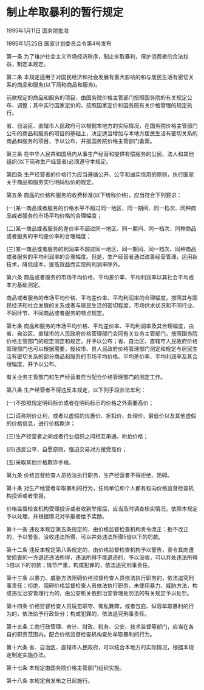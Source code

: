 # 制止牟取暴利的暂行规定

1995年1月11日 国务院批准　

1995年1月25日 国家计划委员会令第4号发布　

  

第一条 为了维护社会主义市场经济秩序，制止牟取暴利，保护消费者的合法权益，制定本规定。

第二条 本规定适用于对国民经济和社会发展有重大影响的和与居民生活有密切关系的商品和服务(以下简称商品和服务)。

前款规定的商品和服务的项目，由国务院价格主管部门按照国务院的有关规定公布、调整；其中实行国家定价的，按照国家定价和国务院有关价格管理的规定执行。

省、自治区、直辖市人民政府可以根据本地方的实际情况，在国务院价格主管部门公布的商品和服务的项目的基础上，决定适当增加与本地方居民生活有密切关系的商品和服务的项目，予以公布，并报国务院价格主管部门备案。

第三条 在中华人民共和国境内从事生产经营和提供有偿服务的公民、法人和其他组织(以下简称生产经营者)必须遵守本规定。

第四条 生产经营者的价格行为应当遵循公开、公平和诚实信用的原则，执行国家关于商品和服务实行明码标价的规定。

第五条 商品的价格和服务的收费标准(以下统称价格)，应当符合下列要求：

(一)某一商品或者服务的价格水平不超过同一地区、同一期间、同一档次、同种商品或者服务的市场平均价格的合理幅度；

(二)某一商品或者服务的差价率不超过同一地区、同一期间、同一档次、同种商品或者服务的平均差价率的合理幅度；

(三)某一商品或者服务的利润率不超过同一地区、同一期间、同一档次、同种商品或者服务的平均利润率的合理幅度。但是，生产经营者通过改善经营管理，运用新技术，降低成本，提高效益而实现的利润率除外。

第六条 商品或者服务的市场平均价格、平均差价率、平均利润率以其社会平均成本为基础测定。

商品或者服务的市场平均价格、平均差价率、平均利润率的合理幅度，按照其与国民经济和社会发展的关系或者与居民生活的密切程度，市场供求状况和不同行业、不同环节、不同商品或者服务的特点规定。

第七条 商品和服务的市场平均价格、平均差价率、平均利润率及其合理幅度，由省、自治区、直辖市的人民政府价格管理部门会同有关业务主管部门，按照国务院价格主管部门的规定测定和规定，并予以公布；省、自治区、直辖市人民政府价格管理部门也可以根据需要，授权市、县人民政府价格管理部门测定和规定与居民生活有密切关系的部分商品和服务的市场平均价格、平均差价率、平均利润率及其合理幅度，并予以公布。

有关业务主管部门和生产经营者应当配合价格管理部门的测定工作。

第八条 生产经营者不得违反本规定，以下列手段非法牟利：

(一)不按照规定明码标价或者在明码标示的价格之外索要高价；

(二)谎称削价让利，或者以虚假的优惠价、折扣价、处理价、最低价以及其他虚假的价格信息，进行价格欺诈；

(三)生产经营者之间或者行业组织之间相互串通，哄抬价格；

(四)违反公平、自愿原则，强迫交易对方接受高价；

(五)采取其他价格欺诈手段。

第九条 价格监督检查人员依法执行职务，生产经营者不得拒绝、阻碍。

第十条 对生产经营者牟取暴利的行为，任何单位和个人都有权向价格监督检查机构投诉或者举报。

价格监督检查机构受理投诉或者收到举报后，应当及时调查核实情况，依照本规定予以处理，并根据情况对举报者给予奖励。

第十一条 违反本规定第五条规定的，由价格监督检查机构责令改正；拒不改正的，予以警告、没收违法所得，可以并处违法所得5倍以下的罚款。

第十二条 违反本规定第八条规定的，由价格监督检查机构予以警告，责令其向遭受损害的一方退还违法所得，违法所得不能退还的，予以没收，可以并处违法所得5倍以下的罚款；情节严重，构成犯罪的，依法追究刑事责任。

第十三条 以暴力、威胁方法阻碍价格监督检查人员依法执行职务的，依法追究刑事责任；拒绝、阻碍价格监督检查人员依法执行职务，未使用暴力、威胁方法，构成违反治安管理行为的，由公安机关依照治安管理处罚法的有关规定予以处罚。

第十四条 价格监督检查人员玩忽职守、徇私舞弊，或者包庇、纵容牟取暴利的行为的，依法给予行政处分；构成犯罪的，依法追究刑事责任。

第十五条 工商行政管理、审计、财政、税务、公安、技术监督等部门，应当在各自的职责范围内，配合价格监督检查机构查处牟取暴利的行为。

第十六条 省、自治区、直辖市人民政府，可以结合本地方的实际情况，根据本规定制定实施办法。

第十七条 本规定由国务院价格主管部门组织实施。

第十八条 本规定自发布之日起施行。